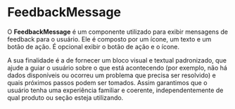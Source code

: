 

<Meta of={FeedbackMessageStories} />

# FeedbackMessage

O **FeedbackMessage** é um componente utilizado para exibir mensagens de feedback para o usuário. Ele é composto por um ícone, um texto e um botão de ação. É opcional exibir o botão de ação e o ícone.

A sua finalidade é a de fornecer um bloco visual e textual padronizado, que ajude a guiar o usuário sobre o que está acontecendo (por exemplo, não há dados disponíveis ou ocorreu um problema que precisa ser resolvido) e quais próximos passos podem ser tomados. Assim garantimos que o usuário tenha uma experiência familiar e coerente, independentemente de qual produto ou seção esteja utilizando.

<Canvas of={FeedbackMessageStories.minimum} />

<Controls />
